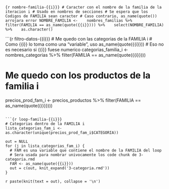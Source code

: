 <!-- Codigo para poner una imagen en el encabezado que depende de la FAMILIA -->
<!-- {{i}} indica el nombre de la familia en cada iteracion del loop/bucle -->
<!-- Las imagenes se deben guardar, en este caso, dentro de img/1-head -->

\fancyhead[C]{\includegraphics{img/1-head/{{i}}.jpg}}

<!-- Codigo para poner una imagen en el pie de pagina que depende de la FAMILIA -->
<!-- {{i}} indica el nombre de la familia en cada iteracion del loop/bucle -->
<!-- En este caso la imagen se pone en el lado izquierdo,  -->
<!-- para poner en el derecho el numero de pagina -->

<!-- \lfoot{\includegraphics{img/foot/{{i}}.jpg}} -->

<!-- Link al Indice en el centro del pie de pagina -->
\cfoot{\hyperref[toc]{Volver al Indice}}

<!-- Numero de pagina a la derecha -->
\rfoot{\thepage}

<!-- En el nombre del siguiente code chunk uso {{i}} porque  -->
<!-- si no me tira error de duplicate chunk name -->

```{r nombre-familia-{{i}}}
# Caracter con el nombre de la familia de la iteracion i
# Usado en nombres de secciones
# Se espera que los Codigos de FAMILIA sean caracter
# Caso contrario, as_name(quote()) arrojara error
NOMBRE_FAMILIA <- 
  nombres_familias %>% 
  filter(FAMILIA == as_name(quote({{i}}))) %>% 
  select(NOMBRE_FAMILIA) %>% 
  as.character()
```


<!-- Codigo usado para separar FAMILIAS -->
\begin{tcolorbox}
  \section[`r NOMBRE_FAMILIA`]{\textsc{\LARGE{\textbf{\textcolor{yellow}{ `r NOMBRE_FAMILIA` }  }}}}
\end{tcolorbox}

<!-- En el nombre del siguiente code chunk uso {{i}} porque  -->
<!-- si no me tira error de duplicate chunk name -->

```{r filtro-datos-{{i}}}
# Me quedo con las categorias de la FAMILIA i
# Como {{i}} lo toma como una "variable", uso as_name(quote({{i}}))
# Eso no es necesario si {{i}} fuese numerico
categorias_familia_i <- nombres_categorias %>% 
  filter(FAMILIA == as_name(quote({{i}})))

# Me quedo con los productos de la familia i
precios_prod_fam_i <- precios_productos %>% 
  filter(FAMILIA == as_name(quote({{i}})))
```

```{r loop-familia-{{i}}}
# Categorias dentro de la FAMILIA i
lista_categorias_fam_i <- as.character(unique(precios_prod_fam_i$CATEGORIA))

out = NULL
for (j in lista_categorias_fam_i) {
  # FAM es una variable que contiene el nombre de la FAMILIA del loop
  # Sera usada para nombrar univocamente los code chunk de 3-categoria.rmd
  FAM <- as_name(quote({{i}}))
  out = c(out, knit_expand('3-categoria.rmd'))
}
```

`r paste(knit(text = out), collapse = '\n')`

<!-- Cada FAMILIA empieza en una pagina nueva -->

\newpage